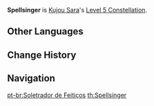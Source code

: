 {{Constellation Infobox
|image       = Constellation Spellsinger.png
|description = Increases the Level of [[Tengu Stormcall]] by 3.<br />Maximum upgrade level is 15.
|level       = 5
|character   = Kujou Sara
|utility1    = Talent Level Increase
|utility2    = Elemental Skill Level Increase
}}
'''Spellsinger''' is [[Kujou Sara]]'s [[Level 5 Constellation]].
<!--
==Gameplay Notes==
-->

==Other Languages==
{{Other Languages
|en      = Spellsinger
|zhs     = 咒咏
|zhs_rm  = Zhòu Yǒng
|zht     = 咒詠
|zht_rm  = Zhòu Yǒng
|zh_tl   = Spell Chanting
|ja      = 呪詠
|ja_rm   = Juei
|ja_tl   = Spell Chant
|ko      = 주문 영창
|ko_rm   = Jumun Yeongchang
|ko_tl   = Cast Spell
|es      = Canto maldito
|es_tl   = Cursed Song
|fr      = Anathémien
|fr_tl   = {{Wt|anathema|Anathema}}
|ru      = Заклинательная песнь
|ru_tl   = 
|th      = Spellsinger
|vi      = Ca Tụng
|vi_tl   = 
|de      = Beschwörungsgesang
|de_tl   = Incantation Song
|id      = Spellsinger
|pt      = Soletrador de Feitiços
|pt_tl   = Speller of Spells
|pt_note = ''Soletrador'' is a masculine term
}}

==Change History==
{{Change History|2.1}}

==Navigation==
{{Talent Navbox|Kujou Sara}}
[[pt-br:Soletrador de Feitiços]]
[[th:Spellsinger]]